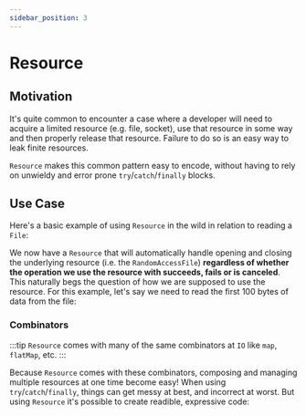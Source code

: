 ```yaml
---
sidebar_position: 3
---
```



# Resource

## Motivation

It's quite common to encounter a case where a developer will need to acquire
a limited resource (e.g. file, socket), use that resource in some way and then
properly release that resource. Failure to do so is an easy way to leak finite
resources.

`Resource` makes this common pattern easy to encode, without having to rely
on unwieldy and error prone `try`/`catch`/`finally` blocks.

## Use Case

Here's a basic example of using `Resource` in the wild in relation to reading
a `File`:

<CodeSnippet language="dart" snippet={ResourceSnippet} section="file-example" />

We now have a `Resource` that will automatically handle opening and closing the
underlying resource (i.e. the `RandomAccessFile`) **regardless of whether the
operation we use the resource with succeeds, fails or is canceled**. This
naturally begs the question of how we are supposed to use the resource. For
this example, let's say we need to read the first 100 bytes of data from the
file:

<CodeSnippet language="dart" snippet={ResourceSnippet} section="file-example-use" />

### Combinators

:::tip
`Resource` comes with many of the same combinators at `IO` like `map`,
`flatMap`, etc.
:::

Because `Resource` comes with these combinators, composing and managing
multiple resources at one time become easy! When using `try`/`catch`/`finally`,
things can get messy at best, and incorrect at worst. But using `Resource`
it's possible to create readible, expressive code:

<CodeSnippet language="dart" snippet={ResourceSnippet} section="multiple-resources" />
